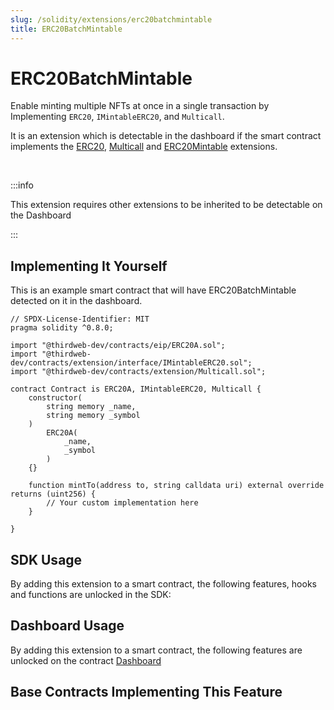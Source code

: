```yaml
---
slug: /solidity/extensions/erc20batchmintable
title: ERC20BatchMintable
---
```



# ERC20BatchMintable

Enable minting multiple NFTs at once in a single transaction by Implementing `ERC20`, `IMintableERC20`, and `Multicall`.

It is an extension which is detectable in the dashboard if the smart contract implements the 
[ERC20](/solidity/extensions/erc20), [Multicall](/solidity/extensions/multicall) and [ERC20Mintable](/solidity/extensions/erc20mintable) extensions.

<div className="row">

<div style={{ marginLeft: 24 }}>

<ViewContractCodeButton
  link="https://github.com/thirdweb-dev/contracts/blob/main/contracts/extension/Multicall.sol"
  name="Multicall"
/>

</div>

<div style={{ marginLeft: 24 }}>

<ViewContractCodeButton
  link="https://github.com/thirdweb-dev/contracts/blob/main/contracts/extension/interface/IMintableERC20.sol"
  name="ERC20Mintable"
/>

</div>

</div>

<br/>

:::info

This extension requires other extensions to be inherited to be detectable on the Dashboard

:::

## Implementing It Yourself

This is an example smart contract that will have ERC20BatchMintable detected on it in the dashboard.

```solidity
// SPDX-License-Identifier: MIT
pragma solidity ^0.8.0;

import "@thirdweb-dev/contracts/eip/ERC20A.sol";
import "@thirdweb-dev/contracts/extension/interface/IMintableERC20.sol";
import "@thirdweb-dev/contracts/extension/Multicall.sol";

contract Contract is ERC20A, IMintableERC20, Multicall {
    constructor(
        string memory _name,
        string memory _symbol
    )
        ERC20A(
            _name,
            _symbol
        )
    {}

    function mintTo(address to, string calldata uri) external override returns (uint256) {
        // Your custom implementation here
    }

}
```

## SDK Usage

By adding this extension to a smart contract, the following features, hooks and functions are unlocked in the SDK:

## Dashboard Usage

By adding this extension to a smart contract, the following features are unlocked on the contract [Dashboard](/dashboard)

## Base Contracts Implementing This Feature

<div className="row" style={{ marginBottom: 24 }}>
  <div className="col col--6" style={{ marginTop: 8 }}>
    <QuickstartCard
      name="ERC20 Base Contract"
      link="/solidity/base-contracts/erc-20/erc20base"
      image="/assets/icons/general.png"
    />
  </div>
  <div className="col col--6" style={{ padding: 8 }}>
    <QuickstartCard
      name="ERC20 Signature Mint"
      link="/solidity/base-contracts/erc-20/erc20signaturemint"
      image="/assets/icons/general.png"
    />
  </div>
</div>